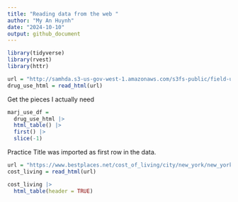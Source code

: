 ```yaml
---
title: "Reading data from the web "
author: "My An Huynh"
date: "2024-10-10"
output: github_document
---
```

```r
library(tidyverse)
library(rvest)
library(httr)
```

```r
url = "http://samhda.s3-us-gov-west-1.amazonaws.com/s3fs-public/field-uploads/2k15StateFiles/NSDUHsaeShortTermCHG2015.htm"
drug_use_html = read_html(url)

```

Get the pieces I actually need 

```r
marj_use_df =
  drug_use_html |> 
  html_table() |> 
  first() |> 
  slice(-1)
```

Practice 
Title was imported as first row in the data. 
```r
url = "https://www.bestplaces.net/cost_of_living/city/new_york/new_york"
cost_living = read_html(url)

cost_living |> 
  html_table(header = TRUE)
```

